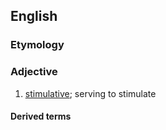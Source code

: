 ==English==

===Etymology===
{{suffix|en|stimulate|ory}}

===Adjective===
{{en-adj}}

# [[stimulative]]; serving to stimulate

====Derived terms====
{{der2|en
|costimulatory
|immunostimulatory
|phagostimulatory
|myostimulatory
|allostimulatory
|psychostimulatory
|poststimulatory
|angiostimulatory
|unstimulatory}}